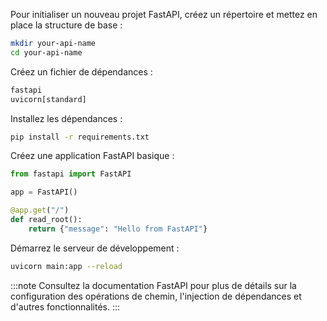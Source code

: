 Pour initialiser un nouveau projet FastAPI, créez un répertoire et mettez en place la structure de base :

```bash
mkdir your-api-name
cd your-api-name
```

Créez un fichier de dépendances :

```txt title="requirements.txt"
fastapi
uvicorn[standard]
```

Installez les dépendances :

```bash
pip install -r requirements.txt
```

Créez une application FastAPI basique :

```py title="main.py"
from fastapi import FastAPI

app = FastAPI()

@app.get("/")
def read_root():
    return {"message": "Hello from FastAPI"}
```

Démarrez le serveur de développement :

```bash
uvicorn main:app --reload
```

:::note
Consultez la documentation FastAPI pour plus de détails sur la configuration des opérations de chemin, l'injection de dépendances et d'autres fonctionnalités.
:::
